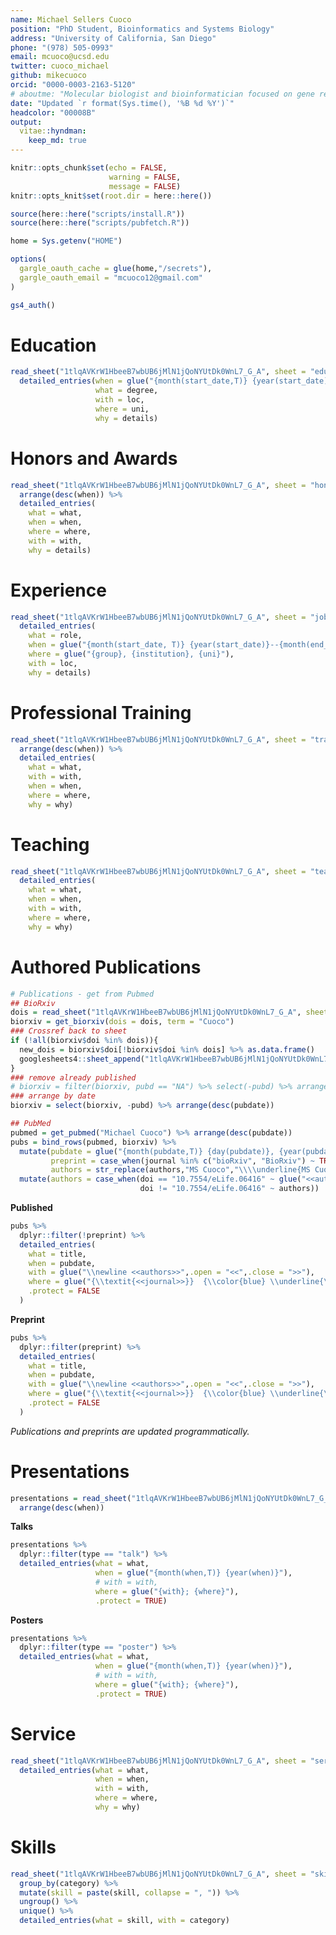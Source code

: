 ```yaml
---
name: Michael Sellers Cuoco
position: "PhD Student, Bioinformatics and Systems Biology"
address: "University of California, San Diego"
phone: "(978) 505-0993" 
email: mcuoco@ucsd.edu
twitter: cuoco_michael
github: mikecuoco
orcid: "0000-0003-2163-5120"
# aboutme: "Molecular biologist and bioinformatician focused on gene regulation in cancer evolution and drug resistance. Interested in decoding and modeling the human cell."
date: "Updated `r format(Sys.time(), '%B %d %Y')`"
headcolor: "00008B"
output: 
  vitae::hyndman: 
    keep_md: true
---
```


```r
knitr::opts_chunk$set(echo = FALSE, 
                      warning = FALSE,
                      message = FALSE)
knitr::opts_knit$set(root.dir = here::here())

source(here::here("scripts/install.R"))
source(here::here("scripts/pubfetch.R"))

home = Sys.getenv("HOME")

options(
  gargle_oauth_cache = glue(home,"/secrets"),
  gargle_oauth_email = "mcuoco12@gmail.com"
)

gs4_auth()
```

# Education 
```r
read_sheet("1tlqAVKrW1HbeeB7wbUB6jMlN1jQoNYUtDk0WnL7_G_A", sheet = "edu") %>%
  detailed_entries(when = glue("{month(start_date,T)} {year(start_date)}--{month(end_date,T)} {year(end_date)}"),   
                   what = degree,
                   with = loc,
                   where = uni,
                   why = details)

```
# Honors and Awards

```r
read_sheet("1tlqAVKrW1HbeeB7wbUB6jMlN1jQoNYUtDk0WnL7_G_A", sheet = "honors") %>%
  arrange(desc(when)) %>% 
  detailed_entries(
    what = what,
    when = when,
    where = where,
    with = with,
    why = details)
```

# Experience

```r
read_sheet("1tlqAVKrW1HbeeB7wbUB6jMlN1jQoNYUtDk0WnL7_G_A", sheet = "jobs") %>% 
  detailed_entries(
    what = role,
    when = glue("{month(start_date, T)} {year(start_date)}--{month(end_date, T)} {year(end_date)}"),
    where = glue("{group}, {institution}, {uni}"),
    with = loc,
    why = details)
```

\pagebreak

# Professional Training

```r
read_sheet("1tlqAVKrW1HbeeB7wbUB6jMlN1jQoNYUtDk0WnL7_G_A", sheet = "train") %>% 
  arrange(desc(when)) %>% 
  detailed_entries(
    what = what,
    with = with, 
    when = when, 
    where = where, 
    why = why)
```

# Teaching

```r
read_sheet("1tlqAVKrW1HbeeB7wbUB6jMlN1jQoNYUtDk0WnL7_G_A", sheet = "teach") %>% 
  detailed_entries(
    what = what, 
    when = when, 
    with = with, 
    where = where, 
    why = why)
```

# Authored Publications

```r
# Publications - get from Pubmed
## BioRxiv
dois = read_sheet("1tlqAVKrW1HbeeB7wbUB6jMlN1jQoNYUtDk0WnL7_G_A", sheet = "biorxiv") %>% pull("dois")
biorxiv = get_biorxiv(dois = dois, term = "Cuoco") 
### Crossref back to sheet
if (!all(biorxiv$doi %in% dois)){
  new_dois = biorxiv$doi[!biorxiv$doi %in% dois] %>% as.data.frame()
  googlesheets4::sheet_append("1tlqAVKrW1HbeeB7wbUB6jMlN1jQoNYUtDk0WnL7_G_A", sheet = "biorxiv", data = new_dois)
}
### remove already published 
# biorxiv = filter(biorxiv, pubd == "NA") %>% select(-pubd) %>% arrange(desc(pubdate)) 
### arrange by date
biorxiv = select(biorxiv, -pubd) %>% arrange(desc(pubdate)) 

## PubMed
pubmed = get_pubmed("Michael Cuoco") %>% arrange(desc(pubdate)) 
pubs = bind_rows(pubmed, biorxiv) %>% 
  mutate(pubdate = glue("{month(pubdate,T)} {day(pubdate)}, {year(pubdate)}"),
         preprint = case_when(journal %in% c("bioRxiv", "BioRxiv") ~ TRUE,TRUE ~ FALSE),
         authors = str_replace(authors,"MS Cuoco","\\\\underline{MS Cuoco}")) %>% 
  mutate(authors = case_when(doi == "10.7554/eLife.06416" ~ glue("<<authors>> {\\\\\\underline{MS Cuoco} listed at co-investigator}", .open = "<<", .close = ">>"),
                             doi != "10.7554/eLife.06416" ~ authors))
```

**Published**

```r
pubs %>%
  dplyr::filter(!preprint) %>%
  detailed_entries(
    what = title,
    when = pubdate,
    with = glue("\\newline <<authors>>",.open = "<<",.close = ">>"),
    where = glue("{\\textit{<<journal>>}}  {\\color{blue} \\underline{\\href{www.doi.org/<<doi>>}{doi.org/<<doi>>}}}",.open = "<<",.close = ">>"),
    .protect = FALSE
  )
```

**Preprint**

```r
pubs %>% 
  dplyr::filter(preprint) %>% 
  detailed_entries(
    what = title,
    when = pubdate,
    with = glue("\\newline <<authors>>",.open = "<<",.close = ">>"),
    where = glue("{\\textit{<<journal>>}}  {\\color{blue} \\underline{\\href{www.doi.org/<<doi>>}{doi.org/<<doi>>}}}",.open = "<<",.close = ">>"),
    .protect = FALSE
  )
```

*Publications and preprints are updated programmatically.*

# Presentations

```r
presentations = read_sheet("1tlqAVKrW1HbeeB7wbUB6jMlN1jQoNYUtDk0WnL7_G_A", sheet = "pres") %>% 
  arrange(desc(when))
```

**Talks**

```r
presentations %>% 
  dplyr::filter(type == "talk") %>%
  detailed_entries(what = what,
                   when = glue("{month(when,T)} {year(when)}"),
                   # with = with,
                   where = glue("{with}; {where}"),
                   .protect = TRUE)
```

**Posters**

```r
presentations %>% 
  dplyr::filter(type == "poster") %>%
  detailed_entries(what = what,
                   when = glue("{month(when,T)} {year(when)}"),
                   # with = with,
                   where = glue("{with}; {where}"),
                   .protect = TRUE)
```

# Service   

```r
read_sheet("1tlqAVKrW1HbeeB7wbUB6jMlN1jQoNYUtDk0WnL7_G_A", sheet = "service") %>% 
  detailed_entries(what = what,
                   when = when,
                   with = with,
                   where = where,
                   why = why)
```

# Skills

```r
read_sheet("1tlqAVKrW1HbeeB7wbUB6jMlN1jQoNYUtDk0WnL7_G_A", sheet = "skills") %>% 
  group_by(category) %>% 
  mutate(skill = paste(skill, collapse = ", ")) %>% 
  ungroup() %>% 
  unique() %>% 
  detailed_entries(what = skill, with = category)
```
